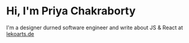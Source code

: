 # Hi, I'm Priya Chakraborty

I'm a designer durned software engineer and write about JS & React at [lekoarts.de](https://www.lekoarts.de?utm_source=cara&utm_medium=Starter)
